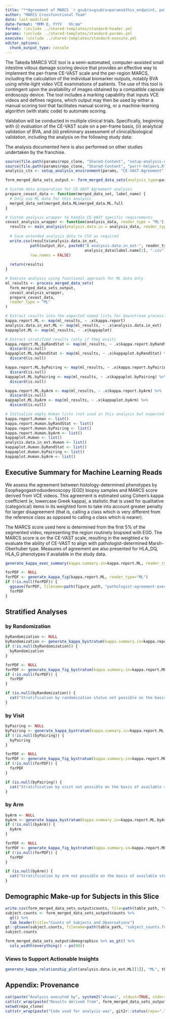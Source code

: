 ```yaml
---
title: "**Agreement of MARCS `r gsub(x=gsub(x=params$this_endpoint, pattern='All_', replacement='All (tertile) '), pattern='_', replacement=' ')` with Path Phenotypes in `r gsub(x=params$study, pattern='_', replacement=' ')`**"
author: "MARCS Crossfunctional Team"
date: last-modified
date-format: "MMM D, YYYY   hh:mm"
format: !include ../shared-templates/standard-header.yml
params: !include ../shared-templates/standard-params.yml
execute: !include ../shared-templates/standard-execute.yml
editor_options: 
  chunk_output_type: console
---
```


\clearpage

The Takeda MARCS VCE tool is a semi-automated, computer-assisted small intestine villous damage scoring device that provides an effective way to implement the per-frame CE-VAST scale and the per-region MARCS, including the calculation of the individual biomarker outputs, notably BVA using white-light video VCE examinations of patients. The use of this tool is contingent upon the availability of images obtained by a compatible capsule endoscopy device. The tool includes a marking capability that inputs VCE videos and defines regions, which output may then be used by either a manual scoring tool that facilitates manual scoring, or a machine-learning algorithm (with static code) to automate scoring. 

```{=tex}
\begin{figure}
  \caption{Schematic Depiction of the SI and Areas Evaluated by MARCS}
  \centering
  \includegraphics{images/BVA.png}
  \caption*{Burden of Villous Atrophy (BVA) is the mean of the MARCS curve in Tertile 1.}
\end{figure}
```

Validation will be conducted in multiple clinical trials. Specifically, beginning with (i) evaluation of the CE-VAST scale on a per-frame basis, (ii) analytical validation of BVA, and (iii) preliminary assessment of clinical/biological validation, including the analysis on the following study data:

```{=tex}
\begin{figure}
  \caption{Study Calendar}
  \centering
  \includegraphics{images/Study_Design.png}
  \caption*{Scheduled visits identify when data of various types is collected.}
\end{figure}
```

The analysis documented here is also performed on other studies undertaken by the franchise.

\clearpage

```r
source(file.path(params$repo_clone, "Shared-Content", "setup-analysis-environment.R"))
source(file.path(params$repo_clone, "Shared-Content", "purrr-helpers.R"))
analysis_ctx <- setup_analysis_environment(params, "CE-VAST-Agreement")

form_merged_data_sets_output <- form_merged_data_sets(analysis_type=params$analysis_type, study=study, this_endpoint=this_endpoint, output_dir=output_dir)

# Custom data preparation for CE-VAST Agreement analysis
prepare_cevast_data <- function(merged_data_set, label_name) {
  # Only use ML data for this analysis
  merged_data_set$merged_data.ML$merged_data.ML.full
}

# Custom analysis wrapper to handle CE-VAST specific requirements
cevast_analysis_wrapper <- function(analysis_data, reader_type = "ML") {
  results <- main_analysis(analysis.data.in = analysis_data, reader_type = reader_type)
  
  # Save extended analysis data to CSV as required
  write.csv(results$analysis.data.in_ext, 
           path(output_dir, paste0("8 analysis.data.in_ext-", reader_type, "-", 
                                   analysis_data$label.name[1], ".csv")), 
           row.names = FALSE)
  
  return(results)
}

# Execute analysis using functional approach for ML data only
ml_results <- process_merged_data_sets(
  form_merged_data_sets_output,
  cevast_analysis_wrapper,
  prepare_cevast_data,
  reader_type = "ML"
)

# Extract results into the expected named lists for downstream processing
kappa.report.ML <- map(ml_results, ~ .x$kappa.report)
analysis.data.in_ext.ML <- map(ml_results, ~ .x$analysis.data.in_ext)
kappaplot.ML <- map(ml_results, ~ .x$kappaplot)

# Extract stratified results (only if they exist)
kappa.report.ML.byRandStat <- map(ml_results, ~ .x$kappa.report.byRandStat) %>% 
  discard(is.null)
kappaplot.ML.byRandStat <- map(ml_results, ~ .x$kappaplot.byRandStat) %>% 
  discard(is.null)

kappa.report.ML.byPairing <- map(ml_results, ~ .x$kappa.report.byPairing) %>% 
  discard(is.null)
kappaplot.ML.byPairing <- map(ml_results, ~ .x$kappaplot.byPairing) %>% 
  discard(is.null)

kappa.report.ML.byArm <- map(ml_results, ~ .x$kappa.report.byArm) %>% 
  discard(is.null)
kappaplot.ML.byArm <- map(ml_results, ~ .x$kappaplot.byArm) %>% 
  discard(is.null)

# Initialize empty Human lists (not used in this analysis but expected by downstream code)
kappa.report.Human <- list()
kappa.report.Human.byRandStat <- list()
kappa.report.Human.byPairing <- list()
kappa.report.Human.byArm <- list()
kappaplot.Human <- list()
analysis.data.in_ext.Human <- list()
kappaplot.Human.byRandStat <- list()
kappaplot.Human.byPairing <- list()
kappaplot.Human.byArm <- list()
```

## Executive Summary for Machine Learning Reads

We assess the agreement between histology-determined phenotypes by Esophagogastroduodenoscopy (EGD) biopsy samples and MARCS score derived from VCE videos. This agreement is estimated using Cohen's kappa coefficient ($\kappa$, lowercase Greek kappa), a statistic that is used for qualitative (categorical) items in its weighted form to take into account greater penalty for larger disagreement (that is, calling a class which is very different from the reference class as opposed to calling a class which is nearer).

The MARCS score used here is determined from the first 5% of the segmented video, representing the region routinely biopsied with EGD. The MARCS score is on the CE-VAST scale, resulting in the weighted $\kappa$ to evaluate the ability of CE-VAST to align with pathologist-determined Marsh-Oberhuber type. Measures of agreement are also presented for HLA_DQ, HLA_G phenotypes if available in the study data.

```r
generate_kappa_exec_summary(kappa.summary.in=kappa.report.ML, reader_type="ML")
```

```r
forPDF <- NULL
forPDF <- generate_kappa_fig(kappa.report.ML, reader_type="ML")
if (!is.null(forPDF)) {
  ggsave(forPDF, filename=path(figure_path, "pathologist-agreement-executive-summary.ML.png"))
  forPDF
}
```

\clearpage
## Stratified Analyses

### by Randomization
```r
byRandomization <- NULL
byRandomization <- generate_kappa_bystratum(kappa.summary.in=kappa.report.ML.byRandStat, reader_type="ML", stratifier="RandStat")
if (!is.null(byRandomization)) {
  byRandomization
}
```
```r
forPDF <- NULL
forPDF <- generate_kappa_fig_bystratum(kappa.summary.in=kappa.report.ML.byRandStat, reader_type="ML", stratifier="RandStat")
if (!is.null(forPDF)) {
  forPDF
}
```
```r
if (is.null(byRandomization)) {
  cat("Stratification by randomization status not possible on the basis of available study data.")
}
```

\clearpage
### by Visit
```r
byPairing <- NULL
byPairing <- generate_kappa_bystratum(kappa.summary.in=kappa.report.ML.byPairing, reader_type="ML", stratifier="Pairing")
if (!is.null(byPairing)) {
  byPairing
}
```
```r
forPDF <- NULL
forPDF <- generate_kappa_fig_bystratum(kappa.summary.in=kappa.report.ML.byPairing, reader_type="ML", stratifier="Pairing")
if (!is.null(forPDF)) {
  forPDF
}
```
```r
if (is.null(byPairing)) {
  cat("Stratification by visit not possible on the basis of available study data.")
}
```

\clearpage
### by Arm
```r
byArm <- NULL
byArm <- generate_kappa_bystratum(kappa.summary.in=kappa.report.ML.byArm, reader_type="ML", stratifier="Arm")
if (!is.null(byArm)) {
  byArm
}
```
```r
forPDF <- NULL
forPDF <- generate_kappa_fig_bystratum(kappa.summary.in=kappa.report.ML.byArm, reader_type="ML", stratifier="Arm")
if (!is.null(forPDF)) {
  forPDF
}
```
```r
if (is.null(byArm)) {
  cat("Stratification by arm not possible on the basis of available study data.")
}
```

<!-- 
NO HUMAN FOR NOW \clearpage
## Details for Human Reads
```r
exec_summary.Human <- NULL
exec_summary.Human <- generate_kappa_exec_summary(kappa.summary.in=kappa.report.Human, reader_type="Human")
if (!is.null(exec_summary.Human)) {
  exec_summary.Human
}
```
```r
fig.out <- generate_kappa_fig(kappa.summary.in=kappa.report.Human, reader_type="Human")
if (!is.null(fig.out)) {
  fig.out
}
```r
if (is.null(exec_summary.Human)) {
  cat("Human reader analyses not possible on the basis of available study data.")
}
``` 
-->

\clearpage
## Demographic Make-up for Subjects in this Slice

```r
write.csv(form_merged_data_sets_output$counts, file=path(table_path, "subject_counts.csv"))
subject.counts <- form_merged_data_sets_output$counts %>%
  gt() %>%
  tab_header(title="Counts of Subjects and Observations")
gt::gtsave(subject.counts, filename=path(table_path, "subject_counts.formatted.png"))
subject.counts
```
```r
form_merged_data_sets_output$demographics %>% as_gt() %>%
  cols_width(everything() ~ px(90))
```

### Views to Support Actionable Insights
```r
generate_kappa_relationship_plot(analysis.data.in_ext.ML[[1]], "ML", this_endpoint)
```

\clearpage

## Appendix: Provenance {.unnumbered}
```r
cat(paste("Analysis executed by", system2("whoami", stdout=TRUE, stderr=TRUE)))
cat(str_wrap(paste("Results derived from", form_merged_data_sets_output$provenance), width=50, whitespace_only=FALSE))
setwd(repo_clone)
cat(str_wrap(paste("Code used for analysis was", git2r::status(repo=".", staged=TRUE, unstaged=TRUE, untracked=TRUE, ignored=FALSE, all_untracked=FALSE)), width=50, whitespace_only=FALSE))
```
